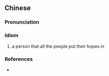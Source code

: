 {{also|海内人望}}
==Chinese==
{{zh-forms|s=海内人望|type=22}}

===Pronunciation===
{{zh-pron
|m=hǎinèi rénwàng
|cat=id
}}

===Idiom===
{{zh-idiom}}

# {{lb|zh|archaic}} a person that all the people put their hopes in

===References===
* {{cite-book
|last=Luo
|first=Guanzhong
|authorlink=w:Luo Guanzhong
|coauthors=
|year=2006
|title=Annotated [[s:Romance of the Three Kingdoms/Chapter 3#20|Romance of the Three Kingdoms/Chapter 3]], p. 44, note 32
|language=Mandarin
|publisher=
|location=
|isbn=957911305X
}}